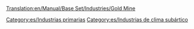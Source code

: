 [[Translation:en/Manual/Base Set/Industries/Gold Mine]]

{{es/Industrias| nombre=Mina de oro
| imagen=en/Goldmine.png
| climas=[[es/Manual/Clima|Subártico]]
| acepta=Nada
| produce=[[es/Manual/Base Set/Cargos/Oro|Oro]]
| notas=No existe en otros [[es/Manual/Clima|climas]]
}}

{{es/Navbox industrias}}

[[Category:es/Industrias primarias]]
[[Category:es/Industrias de clima subártico]]